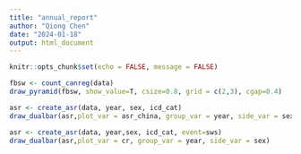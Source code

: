 ```yaml
---
title: "annual_report"
author: "Qiong Chen"
date: "2024-01-18"
output: html_document
--- 
```


```r
knitr::opts_chunk$set(echo = FALSE, message = FALSE)
```



```r
fbsw <- count_canreg(data)
draw_pyramid(fbsw, show_value=T, csize=0.8, grid = c(2,3), cgap=0.4)
```


```r
asr <- create_asr(data, year, sex, icd_cat)
draw_dualbar(asr,plot_var = asr_china, group_var = year, side_var = sex, cols=c("blue","red","green","yellow","gray"))
```



```r
asr <- create_asr(data, year,sex, icd_cat, event=sws)
draw_dualbar(asr,plot_var = cr, group_var = year, side_var = sex)
```

